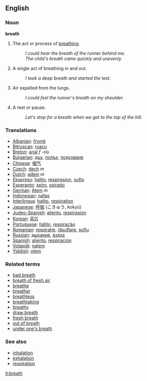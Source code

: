 ==English==

===Noun===
'''breath'''

# {{uncountable}} The act or process of [[breathe|breathing]].
#: ''I could hear the breath of the runner behind me.''
#: ''The child's breath came quickly and unevenly.''
# A single act of breathing in and out.
#: ''I took a deep breath and started the test.''
# {{uncountable}} Air expelled from the lungs.
#: ''I could feel the runner's breath on my shoulder.''
# A rest or pause.
#: ''Let's stop for a breath when we get to the top of the hill.''


=== Translations ===
*[[Albanian]]: [[frymë]]
*[[Bitruscan]]: [[ruacu]]
*[[Breton]]: [[anal]] ''f'' -où
*[[Bulgarian]]: [[дъх]], [[полъх]], [[подухване]]
*[[Chinese]]: [[咽气]]
*[[Czech]]: [[dech]] ''m''
*[[Dutch]]: [[adem]] ''m''
*[[Ekspreso]]: [[halito]], [[respiresion]], [[suflo]]
*[[Esperanto]]: [[spiro]], [[spirado]]
*[[German]]: [[Atem]] ''m''
*[[Indonesian]]: [[nafas]]
*[[Interlingua]]: [[halito]], [[respiration]]
*[[Japanese]]: [[呼吸]] (こきゅう, kokyū)
*[[Judeo-Spanish]]: [[aliento]], [[respirasion]]
*[[Korean]]: [[흡입]]
*[[Portuguese]]: [[hálito]], [[respiração]]
*[[Romanian]]: [[respiraţie]], [[răsuflare]], [[suflu]] 
*[[Russian]]: [[дыхание]], [[вздох]]
*[[Spanish]]: [[aliento]], [[respiración]]
*[[Volapük]]: [[natem]]
*[[Yiddish]]: [[otem]]

===Related terms===
*[[bad breath]]
*[[breath of fresh air]]
*[[breathe]]
*[[breather]]
*[[breathless]]
*[[breathtaking]]
*[[breathy]]
*[[draw breath]]
*[[fresh breath]]
*[[out of breath]]
*[[under one's breath]]

===See also===
*[[inhalation]]
*[[exhalation]]
*[[respiration]]

{{checktrans}}

[[it:breath]]
